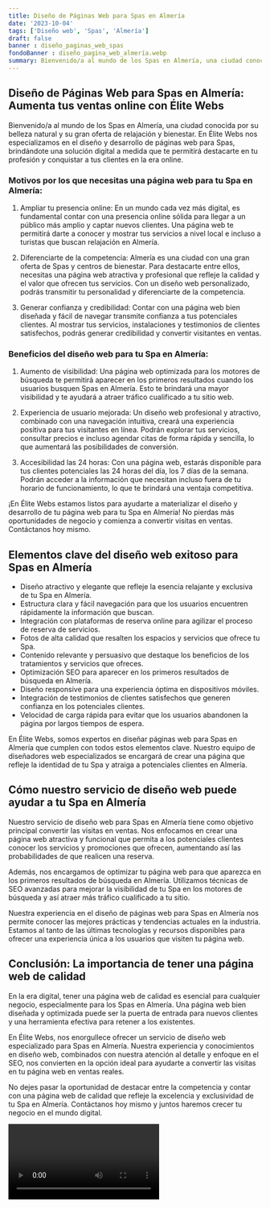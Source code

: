 ```yaml
---
title: Diseño de Páginas Web para Spas en Almería
date: '2023-10-04'
tags: ['Diseño web', 'Spas', 'Almería']
draft: false
banner : diseño_paginas_web_spas
fondoBanner : diseño_pagina_web_almería.webp
summary: Bienvenido/a al mundo de los Spas en Almería, una ciudad conocida por su belleza natural y su gran oferta de relajación y bienestar. En Élite Webs nos especializamos en el diseño y desarrollo de páginas web para Spas, brindándote una solución digital a medida que te permitirá destacarte en tu profesión y conquistar a tus clientes en la era online.
---
```


## Diseño de Páginas Web para Spas en Almería: Aumenta tus ventas online con Élite Webs

Bienvenido/a al mundo de los Spas en Almería, una ciudad conocida por su belleza natural y su gran oferta de relajación y bienestar. En Élite Webs nos especializamos en el diseño y desarrollo de páginas web para Spas, brindándote una solución digital a medida que te permitirá destacarte en tu profesión y conquistar a tus clientes en la era online.

### Motivos por los que necesitas una página web para tu Spa en Almería:

1. Ampliar tu presencia online: En un mundo cada vez más digital, es fundamental contar con una presencia online sólida para llegar a un público más amplio y captar nuevos clientes. Una página web te permitirá darte a conocer y mostrar tus servicios a nivel local e incluso a turistas que buscan relajación en Almería.

2. Diferenciarte de la competencia: Almería es una ciudad con una gran oferta de Spas y centros de bienestar. Para destacarte entre ellos, necesitas una página web atractiva y profesional que refleje la calidad y el valor que ofrecen tus servicios. Con un diseño web personalizado, podrás transmitir tu personalidad y diferenciarte de la competencia.

3. Generar confianza y credibilidad: Contar con una página web bien diseñada y fácil de navegar transmite confianza a tus potenciales clientes. Al mostrar tus servicios, instalaciones y testimonios de clientes satisfechos, podrás generar credibilidad y convertir visitantes en ventas.

### Beneficios del diseño web para tu Spa en Almería:

1. Aumento de visibilidad: Una página web optimizada para los motores de búsqueda te permitirá aparecer en los primeros resultados cuando los usuarios busquen Spas en Almería. Esto te brindará una mayor visibilidad y te ayudará a atraer tráfico cualificado a tu sitio web.

2. Experiencia de usuario mejorada: Un diseño web profesional y atractivo, combinado con una navegación intuitiva, creará una experiencia positiva para tus visitantes en línea. Podrán explorar tus servicios, consultar precios e incluso agendar citas de forma rápida y sencilla, lo que aumentará las posibilidades de conversión.

3. Accesibilidad las 24 horas: Con una página web, estarás disponible para tus clientes potenciales las 24 horas del día, los 7 días de la semana. Podrán acceder a la información que necesitan incluso fuera de tu horario de funcionamiento, lo que te brindará una ventaja competitiva.

¡En Élite Webs estamos listos para ayudarte a materializar el diseño y desarrollo de tu página web para tu Spa en Almería! No pierdas más oportunidades de negocio y comienza a convertir visitas en ventas. Contáctanos hoy mismo.

<GifSeo />

<Cta />

## Elementos clave del diseño web exitoso para Spas en Almería

- Diseño atractivo y elegante que refleje la esencia relajante y exclusiva de tu Spa en Almería.
- Estructura clara y fácil navegación para que los usuarios encuentren rápidamente la información que buscan.
- Integración con plataformas de reserva online para agilizar el proceso de reserva de servicios.
- Fotos de alta calidad que resalten los espacios y servicios que ofrece tu Spa.
- Contenido relevante y persuasivo que destaque los beneficios de los tratamientos y servicios que ofreces.
- Optimización SEO para aparecer en los primeros resultados de búsqueda en Almería.
- Diseño responsive para una experiencia óptima en dispositivos móviles.
- Integración de testimonios de clientes satisfechos que generen confianza en los potenciales clientes.
- Velocidad de carga rápida para evitar que los usuarios abandonen la página por largos tiempos de espera.

En Élite Webs, somos expertos en diseñar páginas web para Spas en Almería que cumplen con todos estos elementos clave. Nuestro equipo de diseñadores web especializados se encargará de crear una página que refleje la identidad de tu Spa y atraiga a potenciales clientes en Almería.

## Cómo nuestro servicio de diseño web puede ayudar a tu Spa en Almería

Nuestro servicio de diseño web para Spas en Almería tiene como objetivo principal convertir las visitas en ventas. Nos enfocamos en crear una página web atractiva y funcional que permita a los potenciales clientes conocer los servicios y promociones que ofrecen, aumentando así las probabilidades de que realicen una reserva.

Además, nos encargamos de optimizar tu página web para que aparezca en los primeros resultados de búsqueda en Almería. Utilizamos técnicas de SEO avanzadas para mejorar la visibilidad de tu Spa en los motores de búsqueda y así atraer más tráfico cualificado a tu sitio.

Nuestra experiencia en el diseño de páginas web para Spas en Almería nos permite conocer las mejores prácticas y tendencias actuales en la industria. Estamos al tanto de las últimas tecnologías y recursos disponibles para ofrecer una experiencia única a los usuarios que visiten tu página web.

## Conclusión: La importancia de tener una página web de calidad

En la era digital, tener una página web de calidad es esencial para cualquier negocio, especialmente para los Spas en Almería. Una página web bien diseñada y optimizada puede ser la puerta de entrada para nuevos clientes y una herramienta efectiva para retener a los existentes.

En Élite Webs, nos enorgullece ofrecer un servicio de diseño web especializado para Spas en Almería. Nuestra experiencia y conocimientos en diseño web, combinados con nuestra atención al detalle y enfoque en el SEO, nos convierten en la opción ideal para ayudarte a convertir las visitas en tu página web en ventas reales.

No dejes pasar la oportunidad de destacar entre la competencia y contar con una página web de calidad que refleje la excelencia y exclusividad de tu Spa en Almería. Contáctanos hoy mismo y juntos haremos crecer tu negocio en el mundo digital.

<Video />

<CtaBot job='Spas' city='Almería'/>

<Gmaps query='Almería+españa+maps' />